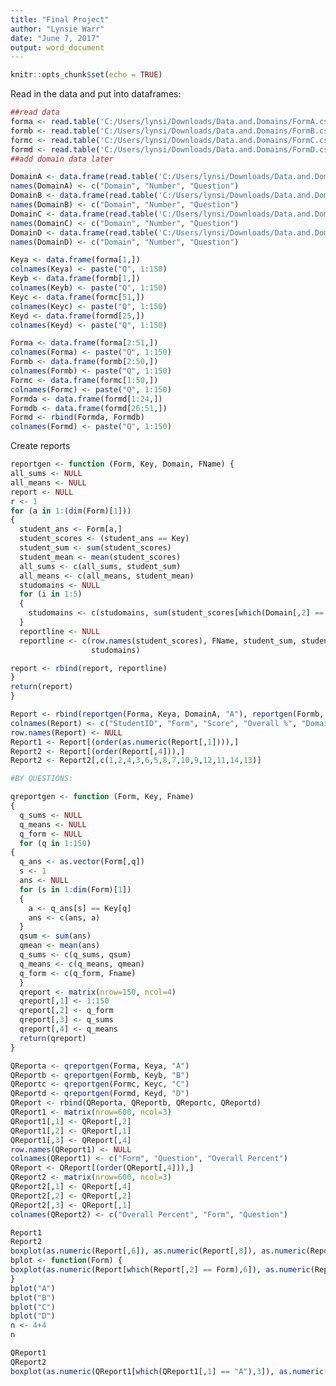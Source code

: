 ---
title: "Final Project"
author: "Lynsie Warr"
date: "June 7, 2017"
output: word_document
---

```{r setup, include=FALSE}
knitr::opts_chunk$set(echo = TRUE)
```

Read in the data and put into dataframes:

```{R readdata, echo=FALSE}
##read data
forma <- read.table('C:/Users/lynsi/Downloads/Data.and.Domains/FormA.csv', header=FALSE, sep=",", row.names=1)
formb <- read.table('C:/Users/lynsi/Downloads/Data.and.Domains/FormB.csv', header=FALSE, sep=",", row.names=1)
formc <- read.table('C:/Users/lynsi/Downloads/Data.and.Domains/FormC.csv', header=FALSE, sep=",", row.names=1)
formd <- read.table('C:/Users/lynsi/Downloads/Data.and.Domains/FormD.csv', header=FALSE, sep=",", row.names=1)
##add domain data later

DomainA <- data.frame(read.table('C:/Users/lynsi/Downloads/Data.and.Domains/Domains FormA.csv', header=TRUE, sep=","), stringsAsFactors = FALSE)
names(DomainA) <- c("Domain", "Number", "Question")
DomainB <- data.frame(read.table('C:/Users/lynsi/Downloads/Data.and.Domains/Domains FormB.csv', header=TRUE, sep=","), stringsAsFactors = FALSE)
names(DomainB) <- c("Domain", "Number", "Question")
DomainC <- data.frame(read.table('C:/Users/lynsi/Downloads/Data.and.Domains/Domains FormC.csv', header=TRUE, sep=","), stringsAsFactors = FALSE)
names(DomainC) <- c("Domain", "Number", "Question")
DomainD <- data.frame(read.table('C:/Users/lynsi/Downloads/Data.and.Domains/Domains FormD.csv', header=TRUE, sep=","), stringsAsFactors = FALSE)
names(DomainD) <- c("Domain", "Number", "Question")

Keya <- data.frame(forma[1,])
colnames(Keya) <- paste("Q", 1:150)
Keyb <- data.frame(formb[1,])
colnames(Keyb) <- paste("Q", 1:150)
Keyc <- data.frame(formc[51,])
colnames(Keyc) <- paste("Q", 1:150)
Keyd <- data.frame(formd[25,])
colnames(Keyd) <- paste("Q", 1:150)

Forma <- data.frame(forma[2:51,])
colnames(Forma) <- paste("Q", 1:150)
Formb <- data.frame(formb[2:50,])
colnames(Formb) <- paste("Q", 1:150)
Formc <- data.frame(formc[1:50,])
colnames(Formc) <- paste("Q", 1:150)
Formda <- data.frame(formd[1:24,])
Formdb <- data.frame(formd[26:51,])
Formd <- rbind(Formda, Formdb)
colnames(Formd) <- paste("Q", 1:150)

```


Create reports
```{r reports, echo=FALSE}
reportgen <- function (Form, Key, Domain, FName) {
all_sums <- NULL
all_means <- NULL
report <- NULL
r <- 1
for (a in 1:(dim(Form)[1]))
{
  student_ans <- Form[a,]
  student_scores <- (student_ans == Key)
  student_sum <- sum(student_scores)
  student_mean <- mean(student_scores)
  all_sums <- c(all_sums, student_sum)
  all_means <- c(all_means, student_mean)
  studomains <- NULL
  for (i in 1:5)
  {
    studomains <- c(studomains, sum(student_scores[which(Domain[,2] == i)]), mean(student_scores[which(Domain[,2] == i)]))
  }
  reportline <- NULL
  reportline <- c(row.names(student_scores), FName, student_sum, student_mean,
                  studomains)

report <- rbind(report, reportline)
}
return(report)
}

Report <- rbind(reportgen(Forma, Keya, DomainA, "A"), reportgen(Formb, Keyb, DomainB, "B"), reportgen(Formc, Keyc, DomainC, "C"), reportgen(Formd, Keyd, DomainD, "D"))
colnames(Report) <- c("StudentID", "Form", "Score", "Overall %", "Domain 1", "Domain 1 %", "Domain 2", "Domain 2 %", "Domain 3", "Domain 3 %", "Domain 4", "Domain 4 %", "Domain 5", "Domain 5 %")
row.names(Report) <- NULL
Report1 <- Report[(order(as.numeric(Report[,1]))),]
Report2 <- Report[(order(Report[,4])),]
Report2 <- Report2[,c(1,2,4,3,6,5,8,7,10,9,12,11,14,13)]

#BY QUESTIONS:

qreportgen <- function (Form, Key, Fname)
{
  q_sums <- NULL
  q_means <- NULL
  q_form <- NULL
  for (q in 1:150)
{
  q_ans <- as.vector(Form[,q])
  s <- 1
  ans <- NULL
  for (s in 1:dim(Form)[1])
  {
    a <- q_ans[s] == Key[q]
    ans <- c(ans, a)
  }
  qsum <- sum(ans)
  qmean <- mean(ans)
  q_sums <- c(q_sums, qsum)
  q_means <- c(q_means, qmean)
  q_form <- c(q_form, Fname)
  }
  qreport <- matrix(nrow=150, ncol=4)
  qreport[,1] <- 1:150
  qreport[,2] <- q_form
  qreport[,3] <- q_sums
  qreport[,4] <- q_means
  return(qreport)
}

QReporta <- qreportgen(Forma, Keya, "A")
QReportb <- qreportgen(Formb, Keyb, "B")
QReportc <- qreportgen(Formc, Keyc, "C")
QReportd <- qreportgen(Formd, Keyd, "D")
QReport <- rbind(QReporta, QReportb, QReportc, QReportd)
QReport1 <- matrix(nrow=600, ncol=3)
QReport1[,1] <- QReport[,2]
QReport1[,2] <- QReport[,1]
QReport1[,3] <- QReport[,4]
row.names(QReport1) <- NULL
colnames(QReport1) <- c("Form", "Question", "Overall Percent")
QReport <- QReport[(order(QReport[,4])),]
QReport2 <- matrix(nrow=600, ncol=3)
QReport2[,1] <- QReport[,4]
QReport2[,2] <- QReport[,2]
QReport2[,3] <- QReport[,1]
colnames(QReport2) <- c("Overall Percent", "Form", "Question")
```

```{r printreports, echo=FALSE}
Report1
Report2
boxplot(as.numeric(Report[,6]), as.numeric(Report[,8]), as.numeric(Report[,10]), as.numeric(Report[,12]), as.numeric(Report[,14]) , main = "Total Scores by Domain", names = 1:5, xlab = "Domain", ylab="Scores")
bplot <- function(Form) {
boxplot(as.numeric(Report[which(Report[,2] == Form),6]), as.numeric(Report[which(Report[,2] == Form),8]), as.numeric(Report[which(Report[,2] == Form),10]), as.numeric(Report[which(Report[,2] == Form),12]), as.numeric(Report[which(Report[,2] == Form),14]) , main = paste("Total Scores by Domain ( Form", Form,")"), names = 1:5, xlab = "Domain", ylab="Scores")
}
bplot("A")
bplot("B")
bplot("C")
bplot("D")
n <- 4+4
n

QReport1
QReport2
boxplot(as.numeric(QReport1[which(QReport1[,1] == "A"),3]), as.numeric(QReport1[which(QReport1[,1] == "B"),3]), as.numeric(QReport1[which(QReport1[,1] == "C"),3]), as.numeric(QReport1[which(QReport1[,1] == "D"),3]), main = "Total Scores by Form", names = c("A","B","C","D"), xlab = "Form", ylab="Scores")
```
